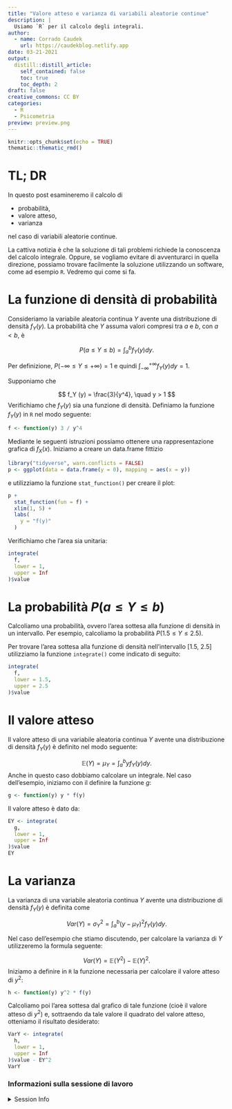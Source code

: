 ```yaml
---
title: "Valore atteso e varianza di variabili aleatorie continue"
description: |
  Usiamo `R` per il calcolo degli integrali.
author:
  - name: Corrado Caudek
    url: https://caudekblog.netlify.app
date: 03-21-2021
output:
  distill::distill_article:
    self_contained: false
    toc: true
    toc_depth: 2
draft: false
creative_commons: CC BY
categories:
  - R
  - Psicometria
preview: preview.png
---
```



```r
knitr::opts_chunk$set(echo = TRUE)
thematic::thematic_rmd()
```


# TL; DR

In questo post esamineremo il calcolo di

- probabilità, 
- valore atteso,
- varianza 

nel caso di variabili aleatorie continue. 

La cattiva notizia è che la soluzione di tali problemi richiede la conoscenza del calcolo integrale. Oppure, se vogliamo evitare di avventurarci in quella direzione, possiamo trovare facilmente la soluzione utilizzando un software, come ad esempio `R`.  Vedremo qui come si fa.

# La funzione di densità di probabilità

Consideriamo la variabile aleatoria continua $Y$ avente una distribuzione di densità $f_Y(y)$. La probabilità che $Y$ assuma valori compresi tra $a$ e $b$, con $a<b$, è

$$
P(a \leq Y \leq b) = \int_a^b f_Y(y) dy.
$$

Per definizione, $P(-\infty \leq Y \leq +\infty) = 1$ e quindi $\int_{-\infty}^{+\infty} f_Y(y) dy = 1$.

Supponiamo che 

$$
f_Y (y) = \frac{3}{y^4}, \quad y > 1
$$
Verifichiamo che $f_Y(y)$ sia una funzione di densità. Definiamo la funzione $f_Y(y)$ in `R` nel modo seguente:

```r
f <- function(y) 3 / y^4
```

Mediante le seguenti istruzioni possiamo ottenere una rappresentazione grafica di $f_X(x)$.  Iniziamo a creare un data.frame fittizio

```r
library("tidyverse", warn.conflicts = FALSE)
p <- ggplot(data = data.frame(y = 0), mapping = aes(x = y))
```

e utilizziamo la funzione `stat_function()` per creare il plot:

```r
p + 
  stat_function(fun = f) + 
  xlim(1, 5) +
  labs(
    y = "f(y)"
  )
```

Verifichiamo che l'area sia unitaria:

```r
integrate(
  f, 
  lower = 1, 
  upper = Inf
)$value
```


# La probabilità $P(a \leq Y \leq b)$

Calcoliamo una probabilità, ovvero l'area sottesa alla funzione di densità in un intervallo.  Per esempio, calcoliamo la probabilità $P(1.5 \leq Y \leq 2.5)$.

Per trovare l'area sottesa alla funzione di densità nell'intervallo [1.5, 2.5] utilizziamo la funzione `integrate()` come indicato di seguito:

```r
integrate(
  f, 
  lower = 1.5, 
  upper = 2.5
)$value
```

# Il valore atteso

Il valore atteso di una variabile aleatoria continua $Y$ avente una distribuzione di densità $f_Y(y)$ è definito nel modo seguente:

$$
\mathbb{E}(Y) = \mu_Y = \int_a^b y f_Y(y) dy.
$$
Anche in questo caso dobbiamo calcolare un integrale. Nel caso dell'esempio, iniziamo con il definire la funzione $g$:

```r
g <- function(y) y * f(y)
```

Il valore atteso è dato da:

```r
EY <- integrate(
  g,
  lower = 1,
  upper = Inf
)$value
EY
```


# La varianza


La varianza di una variabile aleatoria continua $Y$ avente una distribuzione di densità $f_Y(y)$ è definita come

$$
Var(Y) = \sigma^2_Y = \int_a^b (y - \mu_Y)^2 f_Y(y) dy.
$$

Nel caso dell'esempio che stiamo discutendo, per calcolare la varianza di $Y$ utilizzeremo la  formula seguente:

$$
Var(Y) = \mathbb{E}(Y^2) - \mathbb{E}(Y)^2.
$$
Iniziamo a definire in `R` la funzione necessaria per calcolare il valore atteso di $y^2$:

```r
h <- function(y) y^2 * f(y)
```

Calcoliamo poi l'area sottesa dal grafico di tale funzione (cioè il valore atteso di $y^2$) e,  sottraendo da tale valore il quadrato del valore atteso, otteniamo il risultato desiderato:

```r
VarY <- integrate(
  h,
  lower = 1,
  upper = Inf
)$value - EY^2 
VarY
```


### Informazioni sulla sessione di lavoro {-}

<details>
<summary>
Session Info
</summary>
Sono qui fornite le informazioni sulla sessione di lavoro insieme all'elenco dei pacchetti usati. I pacchetti contrassegnati con un asterisco(*) sono stati usati esplicitamente nello script.
```r
sessioninfo::session_info()
```

</details>

